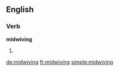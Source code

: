 ==English==

===Verb===
'''midwiving'''

# {{present participle of|[[midwife]]}}

[[de:midwiving]]
[[fr:midwiving]]
[[simple:midwiving]]